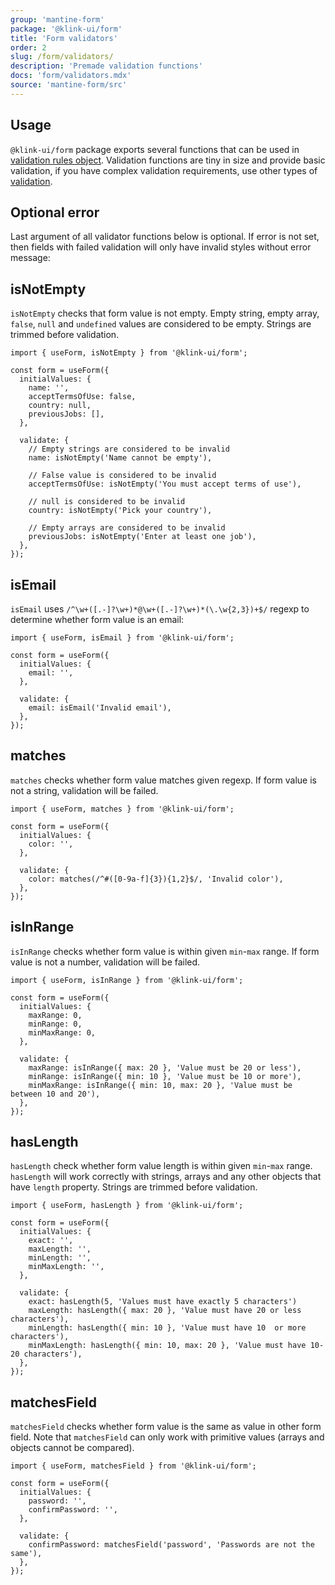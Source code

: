 ```yaml
---
group: 'mantine-form'
package: '@klink-ui/form'
title: 'Form validators'
order: 2
slug: /form/validators/
description: 'Premade validation functions'
docs: 'form/validators.mdx'
source: 'mantine-form/src'
---
```



## Usage

`@klink-ui/form` package exports several functions that can be used in [validation rules object](/form/validation/#validation-with-rules-object).
Validation functions are tiny in size and provide basic validation, if you have complex validation requirements, use other types of [validation](/form/validation/).

<Demo data={FormDemos.validators} />

## Optional error

Last argument of all validator functions below is optional. If error is not set, then fields with failed validation will
only have invalid styles without error message:

<Demo data={FormDemos.validatorsEmpty} />

## isNotEmpty

`isNotEmpty` checks that form value is not empty. Empty string, empty array, `false`, `null` and `undefined`
values are considered to be empty. Strings are trimmed before validation.

```tsx
import { useForm, isNotEmpty } from '@klink-ui/form';

const form = useForm({
  initialValues: {
    name: '',
    acceptTermsOfUse: false,
    country: null,
    previousJobs: [],
  },

  validate: {
    // Empty strings are considered to be invalid
    name: isNotEmpty('Name cannot be empty'),

    // False value is considered to be invalid
    acceptTermsOfUse: isNotEmpty('You must accept terms of use'),

    // null is considered to be invalid
    country: isNotEmpty('Pick your country'),

    // Empty arrays are considered to be invalid
    previousJobs: isNotEmpty('Enter at least one job'),
  },
});
```

## isEmail

`isEmail` uses `/^\w+([.-]?\w+)*@\w+([.-]?\w+)*(\.\w{2,3})+$/` regexp to determine whether form value is an email:

```tsx
import { useForm, isEmail } from '@klink-ui/form';

const form = useForm({
  initialValues: {
    email: '',
  },

  validate: {
    email: isEmail('Invalid email'),
  },
});
```

## matches

`matches` checks whether form value matches given regexp. If form value is not a string, validation will be failed.

```tsx
import { useForm, matches } from '@klink-ui/form';

const form = useForm({
  initialValues: {
    color: '',
  },

  validate: {
    color: matches(/^#([0-9a-f]{3}){1,2}$/, 'Invalid color'),
  },
});
```

## isInRange

`isInRange` checks whether form value is within given `min`-`max` range. If form value is not a number, validation will be failed.

```tsx
import { useForm, isInRange } from '@klink-ui/form';

const form = useForm({
  initialValues: {
    maxRange: 0,
    minRange: 0,
    minMaxRange: 0,
  },

  validate: {
    maxRange: isInRange({ max: 20 }, 'Value must be 20 or less'),
    minRange: isInRange({ min: 10 }, 'Value must be 10 or more'),
    minMaxRange: isInRange({ min: 10, max: 20 }, 'Value must be between 10 and 20'),
  },
});
```

## hasLength

`hasLength` check whether form value length is within given `min`-`max` range.
`hasLength` will work correctly with strings, arrays and any other objects that have `length` property.
Strings are trimmed before validation.

```tsx
import { useForm, hasLength } from '@klink-ui/form';

const form = useForm({
  initialValues: {
    exact: '',
    maxLength: '',
    minLength: '',
    minMaxLength: '',
  },

  validate: {
    exact: hasLength(5, 'Values must have exactly 5 characters')
    maxLength: hasLength({ max: 20 }, 'Value must have 20 or less characters'),
    minLength: hasLength({ min: 10 }, 'Value must have 10  or more characters'),
    minMaxLength: hasLength({ min: 10, max: 20 }, 'Value must have 10-20 characters'),
  },
});
```

## matchesField

`matchesField` checks whether form value is the same as value in other form field.
Note that `matchesField` can only work with primitive values (arrays and objects cannot be compared).

```tsx
import { useForm, matchesField } from '@klink-ui/form';

const form = useForm({
  initialValues: {
    password: '',
    confirmPassword: '',
  },

  validate: {
    confirmPassword: matchesField('password', 'Passwords are not the same'),
  },
});
```
